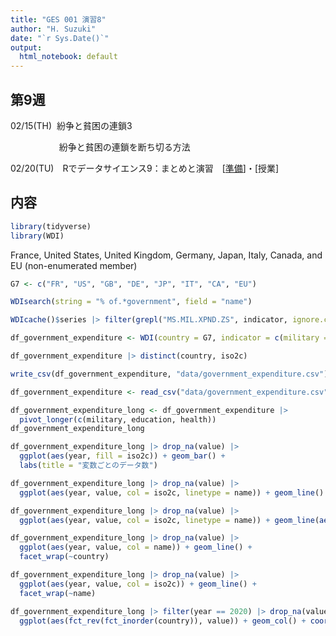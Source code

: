 ```yaml
---
title: "GES 001 演習8"
author: "H. Suzuki"
date: "`r Sys.Date()`"
output:
  html_notebook: default
---
```


## 第9週

02/15(TH)  紛争と貧困の連鎖3

　　　　　  紛争と貧困の連鎖を断ち切る方法

02/20(TU)　Rでデータサイエンス9：まとめと演習　[[準備](https://ds-sl.github.io/intro2r/ges001/ges001-prep-9.nb.html)]・[授業]

## 内容

```r
library(tidyverse)
library(WDI)
```

France, United States, United Kingdom, Germany, Japan, Italy, Canada, and EU (non-enumerated member)

```r
G7 <- c("FR", "US", "GB", "DE", "JP", "IT", "CA", "EU")
```

```r
WDIsearch(string = "% of.*government", field = "name")
```

```r
WDIcache()$series |> filter(grepl("MS.MIL.XPND.ZS", indicator, ignore.case=T) | grepl("SE.XPD.TOTL.GB.ZS", indicator, ignore.case=T) | grepl("SH.XPD.GHED.GE.ZS" , indicator, ignore.case=T) | grepl("SH.XPD.PUBL.GX.ZS", indicator, ignore.case=T))
```


```r
df_government_expenditure <- WDI(country = G7, indicator = c(military = "MS.MIL.XPND.ZS", education = "SE.XPD.TOTL.GB.ZS", health = "SH.XPD.GHED.GE.ZS"))
```

```r
df_government_expenditure |> distinct(country, iso2c)
```

```r
write_csv(df_government_expenditure, "data/government_expenditure.csv")
```

```r
df_government_expenditure <- read_csv("data/government_expenditure.csv")
```

```r
df_government_expenditure_long <- df_government_expenditure |> 
  pivot_longer(c(military, education, health))
df_government_expenditure_long
```

```r
df_government_expenditure_long |> drop_na(value) |>
  ggplot(aes(year, fill = iso2c)) + geom_bar() + 
  labs(title = "変数ごとのデータ数")
```

```r
df_government_expenditure_long |> drop_na(value) |>
  ggplot(aes(year, value, col = iso2c, linetype = name)) + geom_line()
```

```r
df_government_expenditure_long |> drop_na(value) |>
  ggplot(aes(year, value, col = iso2c, linetype = name)) + geom_line(aes(size = iso2c)) + scale_size_manual(values = c(0.3,0.3,0.3,0.3,0.3,0.3,1.0,0.3))
```

```r
df_government_expenditure_long |> drop_na(value) |>
  ggplot(aes(year, value, col = name)) + geom_line() +
  facet_wrap(~country)
```

```r
df_government_expenditure_long |> drop_na(value) |>
  ggplot(aes(year, value, col = iso2c)) + geom_line() +
  facet_wrap(~name)
```

```r
df_government_expenditure_long |> filter(year == 2020) |> drop_na(value) |>
  ggplot(aes(fct_rev(fct_inorder(country)), value)) + geom_col() + coord_flip() + labs(title = "難民の多い順", x = "") + facet_wrap(~name)
```

